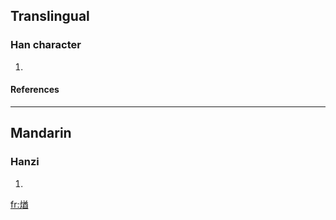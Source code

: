 ==Translingual==
===Han character===
{{Han char|rn=86|rad=火|as=09|sn=13|four=9886<sub>1</sub>|canj=火廿金田 (FTCW)}}
# {{defn|Han|sort=火09}}
====References====
{{Han ref|kx=0678.040|dkj=19231|dj=1089.080|hdz=32219.020|uh=716A|ud=29034|bh=DE75|bd=56949}}

----
==Mandarin==
===Hanzi===
{{cmn-hanzi|pin=[[qiú]] (qiu2)|wg=ch'iu<sup>2</sup>}}
# {{defn|Mandarin}}

[[fr:煪]]